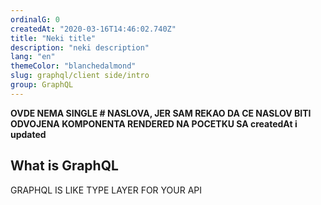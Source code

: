 ```yaml
---
ordinalG: 0
createdAt: "2020-03-16T14:46:02.740Z"
title: "Neki title"
description: "neki description"
lang: "en"
themeColor: "blanchedalmond"
slug: graphql/client side/intro
group: GraphQL
---
```


**OVDE NEMA SINGLE # NASLOVA, JER SAM REKAO DA CE NASLOV BITI ODVOJENA KOMPONENTA RENDERED NA POCETKU SA createdAt i updated**

## What is GraphQL

GRAPHQL IS LIKE TYPE LAYER FOR YOUR API
